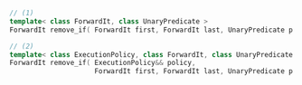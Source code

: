 ```cpp
// (1)
template< class ForwardIt, class UnaryPredicate >
ForwardIt remove_if( ForwardIt first, ForwardIt last, UnaryPredicate p );

// (2)
template< class ExecutionPolicy, class ForwardIt, class UnaryPredicate >
ForwardIt remove_if( ExecutionPolicy&& policy,
                     ForwardIt first, ForwardIt last, UnaryPredicate p );
```
